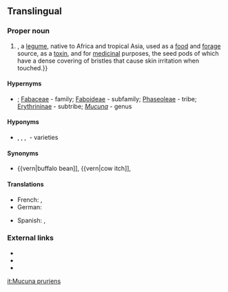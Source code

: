 ==Translingual==
{{rfi}}
===Proper noun===
{{taxoninfl|head={{taxlink|Mucuna|genus}} {{epilang|pruriens||la}}|i=1|g=f}}

# {{taxon|species|family|Fabaceae|the {{|vern|velvet bean}}, a [[legume]], native to Africa and tropical Asia, used as a [[food]] and [[forage]] source, as a [[toxin]], and for [[medicinal]] purposes, the seed pods of which have a dense covering of bristles that cause skin irritation when touched.}}

====Hypernyms====
* {{sense|species}}; [[Fabaceae]]&nbsp;- family; [[Faboideae]]&nbsp;- subfamily; [[Phaseoleae]]&nbsp;- tribe; [[Erythrininae]]&nbsp;- subtribe; ''[[Mucuna]]''&nbsp;- genus

====Hyponyms====
* {{sense|species}} {{taxlink|Mucuna pruriens var. hirsuta|variety}}, {{taxlink|Mucuna pruriens var. pruriens|variety}}, {{taxlink|Mucuna pruriens var. sericophylla|variety}}, {{taxlink|Mucuna pruriens var. utilis|variety}}&nbsp;- varieties

====Synonyms====
* {{sense|species}} {{vern|buffalo bean]], {{vern|cow itch]], {{vern|hell fire bean}}

====Translations====
{{trans-top|velvet bean}}
*French: {{t|fr|Pois pouilleux}}, {{t|fr|Poil à gratter}}
*German: {{t|de|Juckbohne}}
{{trans-mid}}
*Spanish: {{t|es|picapica}}, {{t|es|chiporro}}
{{trans-bottom}}

===External links===
* {{pedia}}
* {{specieslite|}}
* {{comcatlite}}

[[it:Mucuna pruriens]]